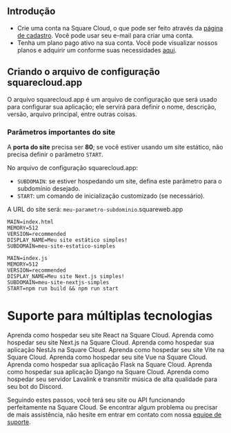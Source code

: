 ## Introdução

- Crie uma conta na Square Cloud, o que pode ser feito através da [página de cadastro](https://squarecloud.app/signup). Você pode usar seu e-mail para criar uma conta.
- Tenha um plano pago ativo na sua conta. Você pode visualizar nossos planos e adquirir um conforme suas necessidades [aqui](https://squarecloud.app/plans).

## Criando o arquivo de configuração squarecloud.app

<Card title="Learn about: how to make the configuration file for Square Cloud." icon="link" href="https://docs.squarecloud.app/getting-started/config-file">
  O arquivo squarecloud.app é um arquivo de configuração que será usado para
  configurar sua aplicação; ele servirá para definir o nome, descrição,
  versão, arquivo principal, entre outras coisas.
</Card>

### Parâmetros importantes do site

A **porta do site** precisa ser **80**; se você estiver usando um site estático, não precisa definir o parâmetro `START`.

No arquivo de configuração squarecloud.app:

- `SUBDOMAIN`: se estiver hospedando um site, defina este parâmetro para o subdomínio desejado.
- `START`: um comando de inicialização customizado (se necessário).

<Note>A URL do site será: `meu-parametro-subdominio`.squareweb.app</Note>

```systemd This example host a website without custom startup command
MAIN=index.html
MEMORY=512
VERSION=recommended
DISPLAY_NAME=Meu site estático simples!
SUBDOMAIN=meu-site-estatico-simples
```

```systemd This example use all parameters and custom startup command in a website
MAIN=index.js
MEMORY=512
VERSION=recommended
DISPLAY_NAME=Meu site Next.js simples!
SUBDOMAIN=meu-site-nextjs-simples
START=npm run build && npm run start
```

# Suporte para múltiplas tecnologias

<CardGroup cols={2}>
  <Card title="React" icon="react" href="https://docs.squarecloud.app/tutorials/how-to-deploy-your-react-website">
    Aprenda como hospedar seu site React na Square Cloud.
  </Card>

  <Card title="Next.js" icon="node-js" href="https://docs.squarecloud.app/tutorials/how-to-deploy-your-next-website">
    Aprenda como hospedar seu site Next.js na Square Cloud.
  </Card>

  <Card title="NestJs" icon="js" href="https://docs.squarecloud.app/tutorials/how-to-deploy-your-nestjs-application">
    Aprenda como hospedar sua aplicação NestJs na Square Cloud.
  </Card>

  <Card title="Vite" icon="rocket" href="https://docs.squarecloud.app/tutorials/how-to-deploy-your-vite-website">
    Aprenda como hospedar seu site Vite na Square Cloud.
  </Card>

  <Card title="Vue" icon="vuejs" href="https://docs.squarecloud.app/tutorials/how-to-deploy-your-vue-website">
    Aprenda como hospedar seu site Vue na Square Cloud.
  </Card>

  <Card title="Flask" icon="flask" href="https://docs.squarecloud.app/tutorials/how-to-deploy-your-flask-application">
    Aprenda como hospedar sua aplicação Flask na Square Cloud.
  </Card>

  <Card title="Django" icon="python" href="https://docs.squarecloud.app/tutorials/how-to-deploy-your-django-application">
    Aprenda como hospedar sua aplicação Django na Square Cloud.
  </Card>

  <Card title="Lavalink" icon="java" href="https://docs.squarecloud.app/tutorials/how-to-create-your-lavalink-server">
    Aprenda como hospedar seu servidor Lavalink e transmitir música de alta qualidade para seu bot do Discord.
  </Card>
</CardGroup>

Seguindo estes passos, você terá seu site ou API funcionando perfeitamente na Square Cloud. Se encontrar algum problema ou precisar de mais assistência, não hesite em entrar em contato com nossa [equipe de suporte](../company/support).
